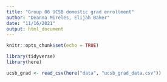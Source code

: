 ```yaml
---
title: "Group 06 UCSB domestic grad enrollment"
author: "Deanna Mireles, Elijah Baker"
date: "11/16/2021"
output: html_document
---
```


```r
knitr::opts_chunk$set(echo = TRUE)

library(tidyverse)
library(here)
```


```r
ucsb_grad <- read_csv(here("data", "ucsb_grad_data.csv"))
```



